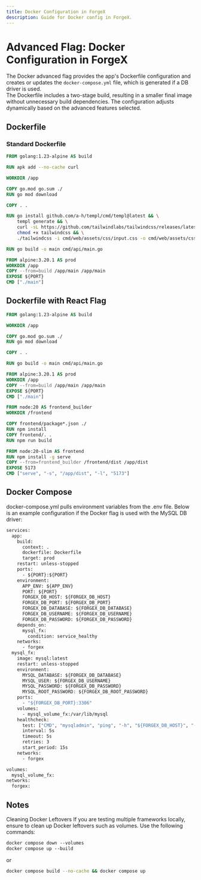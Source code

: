 ```yaml
---
title: Docker Configuration in ForgeX
description: Guide for Docker config in ForgeX.
---
```

# Advanced Flag: Docker Configuration in ForgeX

The Docker advanced flag provides the app's Dockerfile configuration and creates or updates the `docker-compose.yml` file, which is generated if a DB driver is used.  
The Dockerfile includes a two-stage build, resulting in a smaller final image without unnecessary build dependencies. The configuration adjusts dynamically based on the advanced features selected.

## Dockerfile

### Standard Dockerfile

```dockerfile
FROM golang:1.23-alpine AS build

RUN apk add --no-cache curl

WORKDIR /app

COPY go.mod go.sum ./
RUN go mod download

COPY . .

RUN go install github.com/a-h/templ/cmd/templ@latest && \
    templ generate && \
    curl -sL https://github.com/tailwindlabs/tailwindcss/releases/latest/download/tailwindcss-linux-x64 -o tailwindcss && \
    chmod +x tailwindcss && \
    ./tailwindcss -i cmd/web/assets/css/input.css -o cmd/web/assets/css/output.css

RUN go build -o main cmd/api/main.go

FROM alpine:3.20.1 AS prod
WORKDIR /app
COPY --from=build /app/main /app/main
EXPOSE ${PORT}
CMD ["./main"]
```

## Dockerfile with React Flag

```dockerfile
FROM golang:1.23-alpine AS build

WORKDIR /app

COPY go.mod go.sum ./
RUN go mod download

COPY . .

RUN go build -o main cmd/api/main.go

FROM alpine:3.20.1 AS prod
WORKDIR /app
COPY --from=build /app/main /app/main
EXPOSE ${PORT}
CMD ["./main"]

FROM node:20 AS frontend_builder
WORKDIR /frontend

COPY frontend/package*.json ./
RUN npm install
COPY frontend/. .
RUN npm run build

FROM node:20-slim AS frontend
RUN npm install -g serve
COPY --from=frontend_builder /frontend/dist /app/dist
EXPOSE 5173
CMD ["serve", "-s", "/app/dist", "-l", "5173"]
```

## Docker Compose
docker-compose.yml pulls environment variables from the .env file. Below is an example configuration if the Docker flag is used with the MySQL DB driver:

```dockerfile
services:
  app:
    build:
      context: .
      dockerfile: Dockerfile
      target: prod
    restart: unless-stopped
    ports:
      - ${PORT}:${PORT}
    environment:
      APP_ENV: ${APP_ENV}
      PORT: ${PORT}
      FORGEX_DB_HOST: ${FORGEX_DB_HOST}
      FORGEX_DB_PORT: ${FORGEX_DB_PORT}
      FORGEX_DB_DATABASE: ${FORGEX_DB_DATABASE}
      FORGEX_DB_USERNAME: ${FORGEX_DB_USERNAME}
      FORGEX_DB_PASSWORD: ${FORGEX_DB_PASSWORD}
    depends_on:
      mysql_fx:
        condition: service_healthy
    networks:
      - forgex
  mysql_fx:
    image: mysql:latest
    restart: unless-stopped
    environment:
      MYSQL_DATABASE: ${FORGEX_DB_DATABASE}
      MYSQL_USER: ${FORGEX_DB_USERNAME}
      MYSQL_PASSWORD: ${FORGEX_DB_PASSWORD}
      MYSQL_ROOT_PASSWORD: ${FORGEX_DB_ROOT_PASSWORD}
    ports:
      - "${FORGEX_DB_PORT}:3306"
    volumes:
      - mysql_volume_fx:/var/lib/mysql
    healthcheck:
      test: ["CMD", "mysqladmin", "ping", "-h", "${FORGEX_DB_HOST}", "-u", "${FORGEX_DB_USERNAME}", "--password=${FORGEX_DB_PASSWORD}"]
      interval: 5s
      timeout: 5s
      retries: 3
      start_period: 15s
    networks:
      - forgex

volumes:
  mysql_volume_fx:
networks:
  forgex:
```
## Notes
Cleaning Docker Leftovers
If you are testing multiple frameworks locally, ensure to clean up Docker leftovers such as volumes. Use the following commands:

```dockerfile
docker compose down --volumes
docker compose up --build
```

or

```bash
docker compose build --no-cache && docker compose up
```
